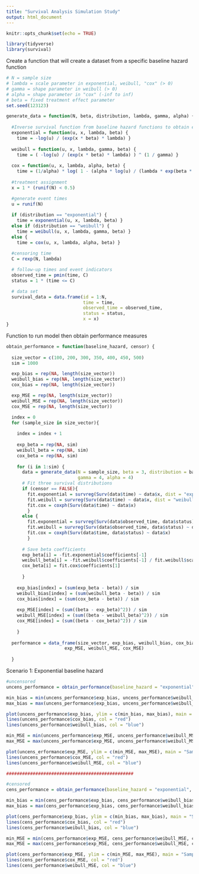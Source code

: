 ```yaml
---
title: "Survival Analysis Simulation Study"
output: html_document
---
```


```r
knitr::opts_chunk$set(echo = TRUE)

library(tidyverse)
library(survival)
```

Create a function that will create a dataset from a specific baseline hazard function

```r

# N = sample size    
# lambda = scale parameter in exponential, weibull, "cox" (> 0)
# gamma = shape parameter in weibull (> 0)
# alpha = shape parameter in "cox" (-inf to inf)
# beta = fixed treatment effect parameter
set.seed(123123)

generate_data = function(N, beta, distribution, lambda, gamma, alpha) {
  
  #Inverse survival function from baseline hazard functions to obtain event times
  exponential = function(u, x, lambda, beta) {
    time = -log(u) / (exp(x * beta) * lambda) }
  
  weibull = function(u, x, lambda, gamma, beta) {
    time = ( -log(u) / (exp(x * beta) * lambda) ) ^ (1 / gamma) }
  
  cox = function(u, x, lambda, alpha, beta) {
    time = (1/alpha) * log( 1 - (alpha * log(u) / (lambda * exp(beta * x))) ) }
  
  #treatment assignment
  x = 1 * (runif(N) < 0.5)

  #generate event times
  u = runif(N)
  
  if (distribution == "exponential") {
    time = exponential(u, x, lambda, beta) } 
  else if (distribution == "weibull") {
    time = weibull(u, x, lambda, gamma, beta) }
  else { 
    time = cox(u, x, lambda, alpha, beta) } 
  
  #censoring time
  C = rexp(N, lambda)

  # follow-up times and event indicators
  observed_time = pmin(time, C)
  status = 1 * (time <= C)

  # data set
  survival_data = data.frame(id = 1:N,
                             time = time,
                             observed_time = observed_time,
                             status = status,
                             x = x)
}
```

Function to run model then obtain performance measures

```r

obtain_performance = function(baseline_hazard, censor) {
  
  size_vector = c(100, 200, 300, 350, 400, 450, 500)
  sim = 1000

  exp_bias = rep(NA, length(size_vector))
  weibull_bias = rep(NA, length(size_vector))
  cox_bias = rep(NA, length(size_vector))

  exp_MSE = rep(NA, length(size_vector))
  weibull_MSE = rep(NA, length(size_vector))
  cox_MSE = rep(NA, length(size_vector))

  index = 0
  for (sample_size in size_vector){
  
    index = index + 1
  
    exp_beta = rep(NA, sim)
    weibull_beta = rep(NA, sim)
    cox_beta = rep(NA, sim)
  
    for (i in 1:sim) {
      data = generate_data(N = sample_size, beta = 3, distribution = baseline_hazard, lambda = 0.1,
                           gamma = 4, alpha = 4)
      # Fit three survival distributions
      if (censor == FALSE){
        fit.exponential = survreg(Surv(data$time) ~ data$x, dist = "exponential") 
        fit.weibull = survreg(Surv(data$time) ~ data$x, dist = "weibull")
        fit.cox = coxph(Surv(data$time) ~ data$x) 
        }
      else {
        fit.exponential = survreg(Surv(data$observed_time, data$status) ~ data$x, dist = "exponential") 
        fit.weibull = survreg(Surv(data$observed_time, data$status) ~ data$x, dist = "weibull")
        fit.cox = coxph(Surv(data$time, data$status) ~ data$x)
        }
      
      # Save beta coefficients 
      exp_beta[i] = -fit.exponential$coefficients[-1]
      weibull_beta[i] = -fit.weibull$coefficients[-1] / fit.weibull$scale
      cox_beta[i] = fit.cox$coefficients[1]
      
      }
  
    exp_bias[index] = (sum(exp_beta - beta)) / sim 
    weibull_bias[index] = (sum(weibull_beta - beta)) / sim
    cox_bias[index] = (sum(cox_beta - beta)) / sim
  
    exp_MSE[index] = (sum((beta - exp_beta)^2)) / sim
    weibull_MSE[index] = (sum((beta - weibull_beta)^2)) / sim
    cox_MSE[index] = (sum((beta - cox_beta)^2)) / sim
    
    }
  
  performance = data_frame(size_vector, exp_bias, weibull_bias, cox_bias,
                      exp_MSE, weibull_MSE, cox_MSE)
  
  }
```

Scenario 1: Exponential baseline hazard

```r

#uncensored
uncens_performance = obtain_performance(baseline_hazard = "exponential", censor = "FALSE")

min_bias = min(uncens_performance$exp_bias, uncens_performance$weibull_bias, uncens_performance$cox_bias)
max_bias = max(uncens_performance$exp_bias, uncens_performance$weibull_bias, uncens_performance$cox_bias)

plot(uncens_performance$exp_bias, ylim = c(min_bias, max_bias), main = "Sample size vs. Bias without Censoring")
lines(uncens_performance$cox_bias, col = "red")
lines(uncens_performance$weibull_bias, col = "blue")

min_MSE = min(uncens_performance$exp_MSE, uncens_performance$weibull_MSE, uncens_performance$cox_MSE)
max_MSE = max(uncens_performance$exp_MSE, uncens_performance$weibull_MSE, uncens_performance$cox_MSE)

plot(uncens_erformance$exp_MSE, ylim = c(min_MSE, max_MSE), main = "Sample size vs. MSE without Censoring")
lines(uncens_performance$cox_MSE, col = "red")
lines(uncens_performance$weibull_MSE, col = "blue")

################################################

#censored
cens_performance = obtain_performance(baseline_hazard = "exponential", censor = "TRUE")

min_bias = min(cens_performance$exp_bias, cens_performance$weibull_bias, cens_performance$cox_bias)
max_bias = max(cens_performance$exp_bias, cens_performance$weibull_bias, cens_performance$cox_bias)

plot(cens_performance$exp_bias, ylim = c(min_bias, max_bias), main = "Sample size vs. Bias with Censoring")
lines(cens_performance$cox_bias, col = "red")
lines(cens_performance$weibull_bias, col = "blue")

min_MSE = min(cens_performance$exp_MSE, cens_performance$weibull_MSE, cens_performance$cox_MSE)
max_MSE = max(cens_performance$exp_MSE, cens_performance$weibull_MSE, cens_performance$cox_MSE)

plot(cens_performance$exp_MSE, ylim = c(min_MSE, max_MSE), main = "Sample size vs. MSE with Censoring")
lines(cens_performance$cox_MSE, col = "red")
lines(cens_performance$weibull_MSE, col = "blue")

```

